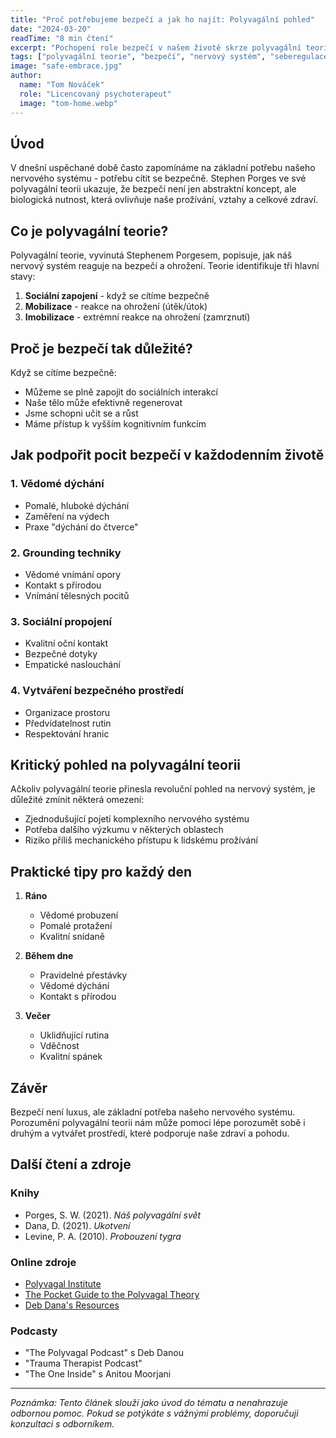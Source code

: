 ```yaml
---
title: "Proč potřebujeme bezpečí a jak ho najít: Polyvagální pohled"
date: "2024-03-20"
readTime: "8 min čtení"
excerpt: "Pochopení role bezpečí v našem životě skrze polyvagální teorii a praktické tipy, jak podpořit pocit bezpečí v každodenním životě."
tags: ["polyvagální teorie", "bezpečí", "nervový systém", "seberegulace", "trauma"]
image: "safe-embrace.jpg"
author:
  name: "Tom Nováček"
  role: "Licencovaný psychoterapeut"
  image: "tom-home.webp"
---
```


## Úvod

V dnešní uspěchané době často zapomínáme na základní potřebu našeho nervového systému - potřebu cítit se bezpečně. Stephen Porges ve své polyvagální teorii ukazuje, že bezpečí není jen abstraktní koncept, ale biologická nutnost, která ovlivňuje naše prožívání, vztahy a celkové zdraví.

## Co je polyvagální teorie?

Polyvagální teorie, vyvinutá Stephenem Porgesem, popisuje, jak náš nervový systém reaguje na bezpečí a ohrožení. Teorie identifikuje tři hlavní stavy:

1. **Sociální zapojení** - když se cítíme bezpečně
2. **Mobilizace** - reakce na ohrožení (útěk/útok)
3. **Imobilizace** - extrémní reakce na ohrožení (zamrznutí)

## Proč je bezpečí tak důležité?

Když se cítíme bezpečně:
- Můžeme se plně zapojit do sociálních interakcí
- Naše tělo může efektivně regenerovat
- Jsme schopni učit se a růst
- Máme přístup k vyšším kognitivním funkcím

## Jak podpořit pocit bezpečí v každodenním životě

### 1. Vědomé dýchání
- Pomalé, hluboké dýchání
- Zaměření na výdech
- Praxe "dýchání do čtverce"

### 2. Grounding techniky
- Vědomé vnímání opory
- Kontakt s přírodou
- Vnímání tělesných pocitů

### 3. Sociální propojení
- Kvalitní oční kontakt
- Bezpečné dotyky
- Empatické naslouchání

### 4. Vytváření bezpečného prostředí
- Organizace prostoru
- Předvídatelnost rutin
- Respektování hranic

## Kritický pohled na polyvagální teorii

Ačkoliv polyvagální teorie přinesla revoluční pohled na nervový systém, je důležité zmínit některá omezení:

- Zjednodušující pojetí komplexního nervového systému
- Potřeba dalšího výzkumu v některých oblastech
- Riziko příliš mechanického přístupu k lidskému prožívání

## Praktické tipy pro každý den

1. **Ráno**
   - Vědomé probuzení
   - Pomalé protažení
   - Kvalitní snídaně

2. **Během dne**
   - Pravidelné přestávky
   - Vědomé dýchání
   - Kontakt s přírodou

3. **Večer**
   - Uklidňující rutina
   - Vděčnost
   - Kvalitní spánek

## Závěr

Bezpečí není luxus, ale základní potřeba našeho nervového systému. Porozumění polyvagální teorii nám může pomoci lépe porozumět sobě i druhým a vytvářet prostředí, které podporuje naše zdraví a pohodu.

## Další čtení a zdroje

### Knihy
- Porges, S. W. (2021). *Náš polyvagální svět*
- Dana, D. (2021). *Ukotvení*
- Levine, P. A. (2010). *Probouzení tygra*

### Online zdroje
- [Polyvagal Institute](https://www.polyvagalinstitute.org/)
- [The Pocket Guide to the Polyvagal Theory](https://www.stephenporges.com/)
- [Deb Dana's Resources](https://www.rhythmofregulation.com/)

### Podcasty
- "The Polyvagal Podcast" s Deb Danou
- "Trauma Therapist Podcast"
- "The One Inside" s Anitou Moorjani

---

*Poznámka: Tento článek slouží jako úvod do tématu a nenahrazuje odbornou pomoc. Pokud se potýkáte s vážnými problémy, doporučuji konzultaci s odborníkem.* 